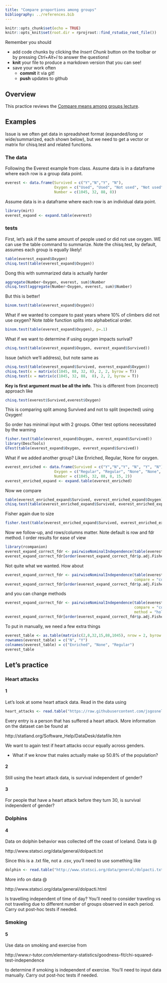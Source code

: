 ```yaml
---
title: "Compare proportions among groups"
bibliography: ../references.bib
---
```


<!-- COMMENT NOT SHOW IN ANY OUTPUT: Code chunk below sets overall defaults for .qmd file; these inlcude showing output by default and looking for files relative to .Rpoj file, not .qmd file, which makes putting filesin different folders easier  -->

```r
knitr::opts_chunk$set(echo = TRUE)
knitr::opts_knit$set(root.dir = rprojroot::find_rstudio_root_file())
```

Remember you should

* add code chunks by clicking the *Insert Chunk* button on the toolbar or by
pressing *Ctrl+Alt+I* to answer the questions!
* **knit** your file to produce a markdown version that you can see!
* save your work often 
  * **commit** it via git!
  * **push** updates to github
  
## Overview

This practice reviews the [Compare means among groups lecture](../chapters/Compare_proportions_among_populations.qmd).
  
## Examples

Issue is we often get data in spreadsheet format (expanded/long or wide/summarized,
each shown below), but we need to get a vector or matrix for chisq.test and
related functions.

### The data

Following the Everest example from class. Assume data is in a dataframe where 
each row is a group data point.  

```r
everest <- data.frame(Survived = c("Y","N","Y", "N"),
                      Oxygen = c("Used", "Used", "Not used", "Not used"),
                      Number = c(1045, 32, 88, 8))
```


Assume data is in a dataframe where 
each row is an individual data point.  

```r
library(mirt)
everest_expand <- expand.table(everest)
```

### tests

First, let's ask if the same amount of people used or did not use oxygen. WE can 
use the table command to summarize. Note the chisq.test, by default, assumes
each group is equally likely!

```r
table(everest_expand$Oxygen)
chisq.test(table(everest_expand$Oxygen)) 
```
Dong this with summarized data is actually harder

```r
aggregate(Number~Oxygen, everest, sum)$Number
chisq.test(aggregate(Number~Oxygen, everest, sum)$Number) 
```
But this is better!

```r
binom.test(table(everest_expand$Oxygen))
```

What if we wanted to compare to past years where 10% of climbers did not use oxygen? 
Note *table* function splits into alphabetical order.

```r
binom.test(table(everest_expand$Oxygen), p=.1)
```

What if we want to determine if using oxygen impacts surival?

```r
chisq.test(table(everest_expand$Oxygen, everest_expand$Survived))
```

Issue (which we'll address), but note same as

```r
chisq.test(table(everest_expand$Survived, everest_expand$Oxygen))
chisq.test(x = matrix(c(1045, 88, 32, 8), 2, 2, byrow = T))
chisq.test(x = matrix(c(1045, 32, 88,  8), 2, 2, byrow = T))
```

**Key is first argument  must be all the info**. This is different from (incorrect)
approach like

```r
chisq.test(everest$Survived,everest$Oxygen)
```
This is comparing split among Survived and not to split (expected) using Oxygen!


So order has minimal input with 2 groups. Other test options necessitated by 
the warning

```r
fisher.test(table(everest_expand$Oxygen, everest_expand$Survived))
library(DescTools)
GTest(table(everest_expand$Oxygen, everest_expand$Survived))
```

What if we added another group? Like Enriched, Regular, None for oxygen.

```r
everest_enriched <- data.frame(Survived = c("Y","N","Y", "N", "Y", "N"),
                      Oxygen = c("Regular", "Regular", "None", "None", rep("Enriched", 2)),
                      Number = c(1045, 32, 88, 8, 15, 2))
everest_enriched_expand <- expand.table(everest_enriched)
```

Now we compare

```r
table(everest_enriched_expand$Survived, everest_enriched_expand$Oxygen)
chisq.test(table(everest_enriched_expand$Survived, everest_enriched_expand$Oxygen))
```

Fisher again due to size

```r
fisher.test(table(everest_enriched_expand$Survived, everest_enriched_expand$Oxygen))
```

Now we follow-up, and rows/columns matter. Note default is row and fdr method. I 
order results for ease of view

```r
library(rcompanion)
everest_expand_correct_fdr <- pairwiseNominalIndependence(table(everest_enriched_expand$Survived, everest_enriched_expand$Oxygen))
everest_expand_correct_fdr[order(everest_expand_correct_fdr$p.adj.Fisher),]
```

Not quite what we wanted. How about


```r
everest_expand_correct_fdr <- pairwiseNominalIndependence(table(everest_enriched_expand$Survived, everest_enriched_expand$Oxygen),
                                                          compare = "col")
everest_expand_correct_fdr[order(everest_expand_correct_fdr$p.adj.Fisher),]
```

and you can change methods

```r
everest_expand_correct_fdr <- pairwiseNominalIndependence(table(everest_enriched_expand$Survived, everest_enriched_expand$Oxygen),
                                                          compare = "col",
                                                          method = "holm")
everest_expand_correct_fdr[order(everest_expand_correct_fdr$p.adj.Fisher),]
```
To put in manually, we need a few extra things

```r
everest_table <- as.table(matrix(c(2,8,32,15,88,1045), nrow = 2, byrow = T))
rownames(everest_table) = c("N", "Y")
colnames(everest_table) = c("Enriched", "None", "Regular")
everest_table
```


## Let's practice

### Heart attacks 

#### 1

Let’s look at some heart attack data.  Read in the data using
```r
heart_attacks <- read.table("https://raw.githubusercontent.com/jsgosnell/CUNY-BioStats/master/datasets/heartatk4R.txt",header=T, stringsAsFactors = T)
```
Every entry is a person that has suffered a heart attack. More information on the dataset can be found at

http://statland.org/Software_Help/DataDesk/datafile.htm 

We want to again test if heart attacks occur equally across genders.

* What if we know that males actually make up 50.8% of the population?

#### 2

Still using the heart attack data, is survival independent of gender?

#### 3

For people that have a heart attack before they turn 30, is survival independent of gender?

### Dolphins

#### 4

Data on dolphin behavior was collected off the coast of Iceland. Data is @

http://www.statsci.org/data/general/dolpacti.txt

Since this is a .txt file, not a .csv, you’ll need to use something like

```r
dolphin <- read.table("http://www.statsci.org/data/general/dolpacti.txt", sep="", header = T, stringsAsFactors = T)
```

More info on data @ 

http://www.statsci.org/data/general/dolpacti.html

Is travelling independent of time of day?  You’ll need to consider
traveling vs not traveling due to different number of groups observed
in each period.  Carry out post-hoc tests if needed.

### Smoking

#### 5

Use data on smoking and exercise from

http://www.r-tutor.com/elementary-statistics/goodness-fit/chi-squared-test-independence

to determine if smoking is independent of exercise. You’ll need to input data manually.  Carry out post-hoc tests if needed.

